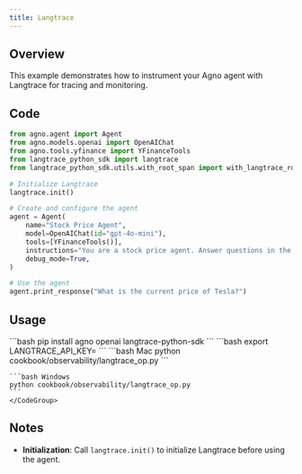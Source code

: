 ```yaml
---
title: Langtrace
---
```


## Overview

This example demonstrates how to instrument your Agno agent with Langtrace for tracing and monitoring.

## Code

```python
from agno.agent import Agent
from agno.models.openai import OpenAIChat
from agno.tools.yfinance import YFinanceTools
from langtrace_python_sdk import langtrace
from langtrace_python_sdk.utils.with_root_span import with_langtrace_root_span

# Initialize Langtrace
langtrace.init()

# Create and configure the agent
agent = Agent(
    name="Stock Price Agent",
    model=OpenAIChat(id="gpt-4o-mini"),
    tools=[YFinanceTools()],
    instructions="You are a stock price agent. Answer questions in the style of a stock analyst.",
    debug_mode=True,
)

# Use the agent
agent.print_response("What is the current price of Tesla?")
```

## Usage

<Steps>
  <Step title="Install Dependencies">
    ```bash
    pip install agno openai langtrace-python-sdk
    ```
  </Step>

  <Step title="Set Environment Variables">
    ```bash
    export LANGTRACE_API_KEY=<your-key>
    ```
  </Step>

  <Step title="Run the Agent">
    <CodeGroup>
    ```bash Mac
    python cookbook/observability/langtrace_op.py
    ```

    ```bash Windows
    python cookbook/observability/langtrace_op.py
    ```
    </CodeGroup>
  </Step>
</Steps>

## Notes

- **Initialization**: Call `langtrace.init()` to initialize Langtrace before using the agent.
